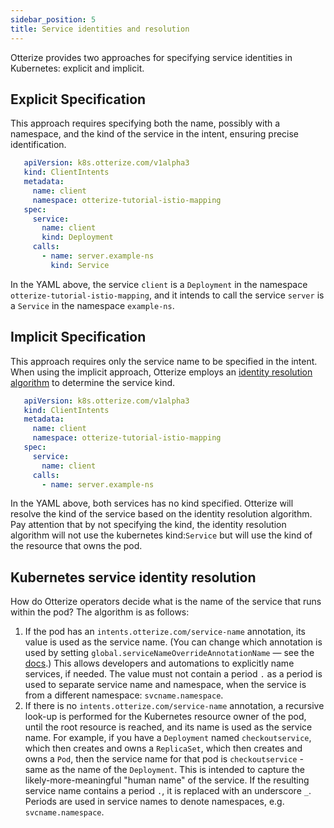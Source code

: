 ```yaml
---
sidebar_position: 5
title: Service identities and resolution
---
```


Otterize provides two approaches for specifying service identities in Kubernetes: explicit and implicit.

## Explicit Specification
This approach requires specifying both the name, possibly with a namespace, and the kind of the service in the intent, ensuring precise identification.
```yaml
   apiVersion: k8s.otterize.com/v1alpha3
   kind: ClientIntents
   metadata:
     name: client
     namespace: otterize-tutorial-istio-mapping
   spec:
     service:
       name: client
       kind: Deployment
     calls:
       - name: server.example-ns
         kind: Service
```
In the YAML above, the service `client` is a `Deployment` in the namespace `otterize-tutorial-istio-mapping`, and it intends to call the service `server` is a `Service` in the namespace `example-ns`.

## Implicit Specification
This approach requires only the service name to be specified in the intent. When using the implicit approach, Otterize employs an [identity resolution algorithm](/reference/service-identities#kubernetes-service-identity-resolution) to determine the service kind.
```yaml
   apiVersion: k8s.otterize.com/v1alpha3
   kind: ClientIntents
   metadata:
     name: client
     namespace: otterize-tutorial-istio-mapping
   spec:
     service:
       name: client
     calls:
       - name: server.example-ns
```
In the YAML above, both services has no kind specified. Otterize will resolve the kind of the service based on the identity resolution algorithm.
Pay attention that by not specifying the kind, the identity resolution algorithm will not use the kubernetes kind:`Service` but will use the kind of the resource that owns the pod.


## Kubernetes service identity resolution
How do Otterize operators decide what is the name of the service that runs within the pod? The algorithm is as follows:

1. If the pod has an `intents.otterize.com/service-name` annotation, its value is used as the service name. (You can change which annotation is used by setting `global.serviceNameOverrideAnnotationName` &mdash; see the [docs](/reference/configuration/otterize-chart#global-parameters).) This allows developers and
   automations to explicitly name services, if needed. The value must not contain a period `.` as a period is used to separate service name and namespace, when the service is from a different namespace: `svcname.namespace`.
2. If there is no `intents.otterize.com/service-name` annotation, a recursive look-up is performed for the Kubernetes resource owner of
   the pod, until the root resource is reached, and its name is used as the service name. For example, if you have
   a `Deployment` named `checkoutservice`, which then creates and owns a `ReplicaSet`, which then creates and owns
   a `Pod`, then the service name for that pod is `checkoutservice` - same as the name of the `Deployment`. This is
   intended to capture the likely-more-meaningful "human name" of the service. If the resulting service name contains
   a period `.`, it is replaced with an underscore `_`. Periods are used in service names to denote namespaces, e.g. `svcname.namespace`.
